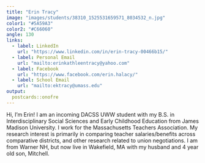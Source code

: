 ```yaml
---
title: "Erin Tracy"
image: "images/students/38310_1525531659571_8034532_n.jpg"
color1: "#5A59A3"
color2: "#C66060"
angle: 130
links:
  - label: LinkedIn
    url: "https://www.linkedin.com/in/erin-tracy-00466b15/"
  - label: Personal Email
    url: "mailto:erinkathleentracy@yahoo.com"
  - label: Facebook
    url: "https://www.facebook.com/erin.halacy/"
  - label: School Email
    url: "mailto:ektracy@umass.edu"
output:
  postcards::onofre
---
```

 
Hi, I'm Erin!
I am an incoming DACSS UWW student with my B.S. in Interdisciplinary Social Sciences and Early Childhood Education from James Madison University. I work for the Massachusetts Teachers Association. My research interest is primarily in comparing teacher salaries/benefits across comparative districts, and other research related to union negotiations. I am from Warner NH, but now live in Wakefield, MA with my husband and 4 year old son, Mitchell.
